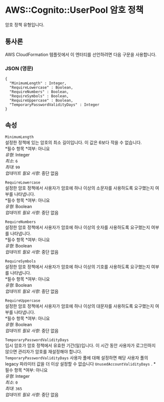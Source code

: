 # AWS::Cognito::UserPool 암호 정책

암호 정책 유형입니다.

## 통사론

AWS CloudFormation 템플릿에서 이 엔터티를 선언하려면 다음 구문을 사용합니다.

### JSON (영문)

```
{
  "MinimumLength" : Integer,
  "RequireLowercase" : Boolean,
  "RequireNumbers" : Boolean,
  "RequireSymbols" : Boolean,
  "RequireUppercase" : Boolean,
  "TemporaryPasswordValidityDays" : Integer
}
```

## 속성

`MinimumLength`  
설정한 정책에 있는 암호의 최소 길이입니다. 이 값은 6보다 작을 수 없습니다.  
*필수 항목 *여부: 아니요  
_유형_: Integer  
_최소_: `6`  
_최대_: `99`  
_업데이트 필요 사항_: 중단 없음

`RequireLowercase`  
설정한 암호 정책에서 사용자가 암호에 하나 이상의 소문자를 사용하도록 요구했는지 여부를 나타냅니다.  
*필수 항목 *여부: 아니요  
_유형_: Boolean  
_업데이트 필요 사항_: 중단 없음

`RequireNumbers`  
설정한 암호 정책에서 사용자가 암호에 하나 이상의 숫자를 사용하도록 요구했는지 여부를 나타냅니다.  
*필수 항목 *여부: 아니요  
_유형_: Boolean  
_업데이트 필요 사항_: 중단 없음

`RequireSymbols`  
설정한 암호 정책에서 사용자가 암호에 하나 이상의 기호를 사용하도록 요구했는지 여부를 나타냅니다.  
*필수 항목 *여부: 아니요  
_유형_: Boolean  
_업데이트 필요 사항_: 중단 없음

`RequireUppercase`  
설정한 암호 정책에서 사용자가 암호에 하나 이상의 대문자를 사용하도록 요구했는지 여부를 나타냅니다.  
*필수 항목 *여부: 아니요  
_유형_: Boolean  
_업데이트 필요 사항_: 중단 없음

`TemporaryPasswordValidityDays`  
임시 암호가 암호 정책에서 유효한 기간(일)입니다. 이 시간 동안 사용자가 로그인하지 않으면 관리자가 암호를 재설정해야 합니다.  
`TemporaryPasswordValidityDays` 사용자 풀에 대해 설정하면 해당 사용자 풀의 legacy 파라미터 값을 더 이상 설정할 수 없습니다 `UnusedAccountValidityDays` .
*필수 항목 *여부: 아니요  
_유형_: Integer  
_최소_: `0`  
_최대_: `365`  
_업데이트 필요 사항_: 중단 없음
